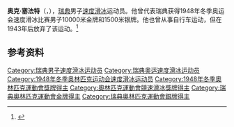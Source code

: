 {{NoteTA|G1=Sports}}
'''奥克·塞法特'''（{{lang-sv|Åke Seyffarth}}，{{bd|1919年|12月15日|1998年|1月1日}}），[[瑞典|瑞典]]男子[[速度滑冰|速度滑冰]]运动员。他曾代表瑞典获得1948年冬季奥运会速度滑冰比赛男子10000米金牌和1500米银牌。他也曾从事自行车运动，但在1943年后放弃了该运动。<ref>{{Cite web|title=Åke SEYFFARTH|url=https://www.olympic.org/ake-seyffarth|accessdate=2021-04-04|work=International Olympic Committee|archive-date=2020-11-21|archive-url=https://web.archive.org/web/20201121114343/https://www.olympic.org/ake-seyffarth|dead-url=no}}</ref>

== 参考资料 ==
{{reflist}}

{{奥林匹克运动会速度滑冰比赛男子10000米冠军}}

{{Authority control}}
{{DEFAULTSORT:Seyffarth, Åke}}
[[Category:瑞典男子速度滑冰运动员|Category:瑞典男子速度滑冰运动员]]
[[Category:瑞典奥运速度滑冰运动员|Category:瑞典奥运速度滑冰运动员]]
[[Category:1948年冬季奥林匹克运动会速度滑冰运动员|Category:1948年冬季奥林匹克运动会速度滑冰运动员]]
[[Category:1948年冬季奧林匹克運動會獎牌得主|Category:1948年冬季奧林匹克運動會獎牌得主]]
[[Category:奧林匹克運動會競速滑冰獎牌得主|Category:奧林匹克運動會競速滑冰獎牌得主]]
[[Category:瑞典奧林匹克運動會金牌得主|Category:瑞典奧林匹克運動會金牌得主]]
[[Category:瑞典奧林匹克運動會銀牌得主|Category:瑞典奧林匹克運動會銀牌得主]]